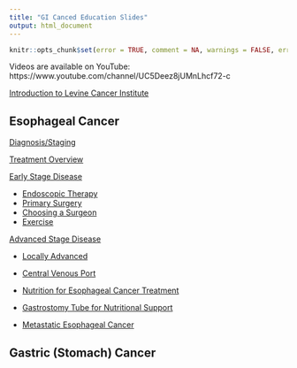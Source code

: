 ```yaml
---
title: "GI Canced Education Slides"
output: html_document
---
```


```r
knitr::opts_chunk$set(error = TRUE, comment = NA, warnings = FALSE, errors = FALSE, messages = FALSE, tidy = FALSE, echo = FALSE)
```

Videos are available on YouTube: https://www.youtube.com/channel/UC5Deez8jUMnLhcf72-c

[Introduction to Levine Cancer Institute](slides/01-intro_LCI.pdf)


## Esophageal Cancer 

[Diagnosis/Staging](slides/02-Eso_Dx_Staging.pdf)

[Treatment Overview](slides/04-Eso_Rx_Options.pdf)

[Early Stage Disease](slides/06-Eso_Early.pdf)

-   [Endoscopic Therapy](slides/10-Endoscopic_Tx.pdf)
-   [Primary Surgery](slides/12-Eso_Surgery.pdf)
-   [Choosing a Surgeon](slides/32-Surgeon.pdf)
-   [Exercise](slides/34-Exercise.pdf)

[Advanced Stage Disease](slides/08-Eso_Advanced.pdf)

-   [Locally Advanced](slides/14-Eso_LA.pdf)
-   [Central Venous Port](slides/26-Port.pdf)
-   [Nutrition for Esophageal Cancer Treatment](slides/22-NutritionEsoCa.pdf)
-   [Gastrostomy Tube for Nutritional Support](slides/24-gastrostomy.pdf)

-   [Metastatic Esophageal Cancer](slides/16-Eso_Metastatic.pdf)

## Gastric (Stomach) Cancer 


